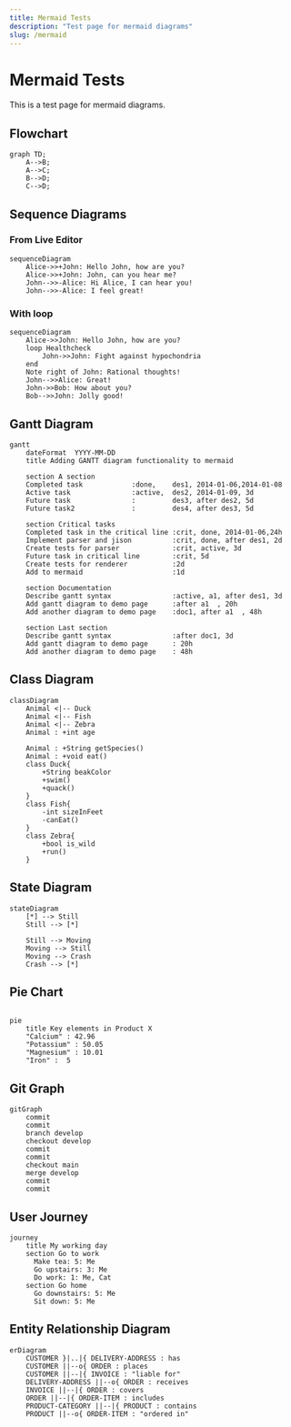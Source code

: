 ```yaml
---
title: Mermaid Tests
description: "Test page for mermaid diagrams"
slug: /mermaid
---
```


# Mermaid Tests

This is a test page for mermaid diagrams.

## Flowchart

```mermaid
graph TD;
    A-->B;
    A-->C;
    B-->D;
    C-->D;
```

## Sequence Diagrams

### From Live Editor

```mermaid
sequenceDiagram
    Alice->>+John: Hello John, how are you?
    Alice->>+John: John, can you hear me?
    John-->>-Alice: Hi Alice, I can hear you!
    John-->>-Alice: I feel great!
```

### With loop

```mermaid
sequenceDiagram
    Alice->>John: Hello John, how are you?
    loop Healthcheck
        John->>John: Fight against hypochondria
    end
    Note right of John: Rational thoughts!
    John-->>Alice: Great!
    John->>Bob: How about you?
    Bob-->>John: Jolly good!
```

## Gantt Diagram

```mermaid
gantt
    dateFormat  YYYY-MM-DD
    title Adding GANTT diagram functionality to mermaid

    section A section
    Completed task            :done,    des1, 2014-01-06,2014-01-08
    Active task               :active,  des2, 2014-01-09, 3d
    Future task               :         des3, after des2, 5d
    Future task2              :         des4, after des3, 5d

    section Critical tasks
    Completed task in the critical line :crit, done, 2014-01-06,24h
    Implement parser and jison          :crit, done, after des1, 2d
    Create tests for parser             :crit, active, 3d
    Future task in critical line        :crit, 5d
    Create tests for renderer           :2d
    Add to mermaid                      :1d

    section Documentation
    Describe gantt syntax               :active, a1, after des1, 3d
    Add gantt diagram to demo page      :after a1  , 20h
    Add another diagram to demo page    :doc1, after a1  , 48h

    section Last section
    Describe gantt syntax               :after doc1, 3d
    Add gantt diagram to demo page      : 20h
    Add another diagram to demo page    : 48h
```

## Class Diagram

```mermaid
classDiagram
    Animal <|-- Duck
    Animal <|-- Fish
    Animal <|-- Zebra
    Animal : +int age

    Animal : +String getSpecies()
    Animal : +void eat()
    class Duck{
        +String beakColor
        +swim()
        +quack()
    }
    class Fish{
        -int sizeInFeet
        -canEat()
    }
    class Zebra{
        +bool is_wild
        +run()
    }
```

## State Diagram

```mermaid
stateDiagram
    [*] --> Still
    Still --> [*]

    Still --> Moving
    Moving --> Still
    Moving --> Crash
    Crash --> [*]
```

## Pie Chart

```mermaid

pie
    title Key elements in Product X
    "Calcium" : 42.96
    "Potassium" : 50.05
    "Magnesium" : 10.01
    "Iron" :  5
```

## Git Graph

```mermaid
gitGraph
    commit
    commit
    branch develop
    checkout develop
    commit
    commit
    checkout main
    merge develop
    commit
    commit
```

## User Journey

```mermaid
journey
    title My working day
    section Go to work
      Make tea: 5: Me
      Go upstairs: 3: Me
      Do work: 1: Me, Cat
    section Go home
      Go downstairs: 5: Me
      Sit down: 5: Me
```

## Entity Relationship Diagram

```mermaid
erDiagram
    CUSTOMER }|..|{ DELIVERY-ADDRESS : has
    CUSTOMER ||--o{ ORDER : places
    CUSTOMER ||--|{ INVOICE : "liable for"
    DELIVERY-ADDRESS ||--o{ ORDER : receives
    INVOICE ||--|{ ORDER : covers
    ORDER ||--|{ ORDER-ITEM : includes
    PRODUCT-CATEGORY ||--|{ PRODUCT : contains
    PRODUCT ||--o{ ORDER-ITEM : "ordered in"
```
